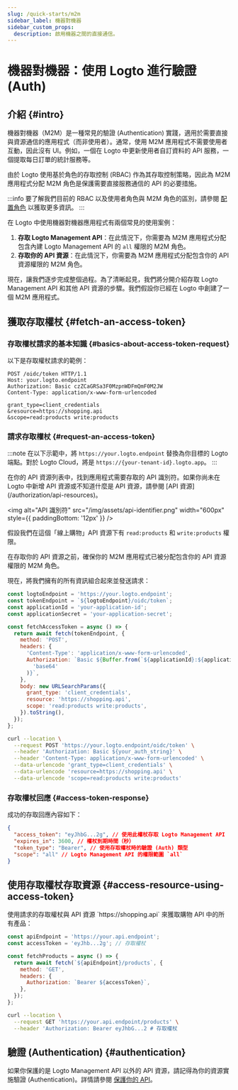 ```yaml
---
slug: /quick-starts/m2m
sidebar_label: 機器對機器
sidebar_custom_props:
  description: 啟用機器之間的直接通信。
---
```





# 機器對機器：使用 Logto 進行驗證 (Auth)

<AppNote type="Machine-to-machine" />

## 介紹 \{#intro}

機器對機器（M2M）是一種常見的驗證 (Authentication) 實踐，適用於需要直接與資源通信的應用程式（而非使用者）。通常，使用 M2M 應用程式不需要使用者互動，因此沒有 UI。例如，一個在 Logto 中更新使用者自訂資料的 API 服務，一個提取每日訂單的統計服務等。

由於 Logto 使用基於角色的存取控制 (RBAC) 作為其存取控制策略，因此為 M2M 應用程式分配 M2M 角色是保護需要直接服務通信的 API 的必要措施。

:::info
要了解我們目前的 RBAC 以及使用者角色與 M2M 角色的區別，請參閱 [配置角色](/authorization/role-based-access-control/configure-roles) 以獲取更多資訊。
:::

在 Logto 中使用機器對機器應用程式有兩個常見的使用案例：

1. **存取 Logto Management API**：在此情況下，你需要為 M2M 應用程式分配包含內建 Logto Management API 的 `all` 權限的 M2M 角色。
2. **存取你的 API 資源**：在此情況下，你需要為 M2M 應用程式分配包含你的 API 資源權限的 M2M 角色。

<M2mRoleAssignment />

現在，讓我們逐步完成整個過程。為了清晰起見，我們將分開介紹存取 Logto Management API 和其他 API 資源的步驟。我們假設你已經在 Logto 中創建了一個 M2M 應用程式。

## 獲取存取權杖 \{#fetch-an-access-token}

### 存取權杖請求的基本知識 \{#basics-about-access-token-request}

<BasicsAboutAccessTokenRequest />

以下是存取權杖請求的範例：

```http
POST /oidc/token HTTP/1.1
Host: your.logto.endpoint
Authorization: Basic czZCaGRSa3F0MzpnWDFmQmF0M2JW
Content-Type: application/x-www-form-urlencoded

grant_type=client_credentials
&resource=https://shopping.api
&scope=read:products write:products
```

### 請求存取權杖 \{#request-an-access-token}

:::note
在以下示範中，將 `https://your.logto.endpoint` 替換為你目標的 Logto 端點。對於 Logto Cloud，將是 `https://{your-tenant-id}.logto.app`。
:::

<Tabs>

<TabItem value="Logto Management API" label="對於 Logto Management API">
  <FetchAccessTokenForLogtoManagementApi />
</TabItem>

<TabItem value="API resource" label="對於你的 API 資源">
在你的 API 資源列表中，找到應用程式需要存取的 API 識別符。如果你尚未在 Logto 中新增 API 資源或不知道什麼是 API 資源，請參閱 [API 資源](/authorization/api-resources)。

<img
  alt="API 識別符"
  src="/img/assets/api-identifier.png"
  width="600px"
  style={{ paddingBottom: '12px' }}
/>

假設我們在這個「線上購物」API 資源下有 `read:products` 和 `write:products` 權限。

在存取你的 API 資源之前，確保你的 M2M 應用程式已被分配包含你的 API 資源權限的 M2M 角色。

現在，將我們擁有的所有資訊組合起來並發送請求：

<Tabs>

<TabItem value="Node.js" label="Node.js">

```js
const logtoEndpoint = 'https://your.logto.endpoint';
const tokenEndpoint = `${logtoEndpoint}/oidc/token`;
const applicationId = 'your-application-id';
const applicationSecret = 'your-application-secret';

const fetchAccessToken = async () => {
  return await fetch(tokenEndpoint, {
    method: 'POST',
    headers: {
      'Content-Type': 'application/x-www-form-urlencoded',
      Authorization: `Basic ${Buffer.from(`${applicationId}:${applicationSecret}`).toString(
        'base64'
      )}`,
    },
    body: new URLSearchParams({
      grant_type: 'client_credentials',
      resource: 'https://shopping.api',
      scope: 'read:products write:products',
    }).toString(),
  });
};
```

</TabItem>

<TabItem value="cURL" label="cURL">

```bash
curl --location \
  --request POST 'https://your.logto.endpoint/oidc/token' \
  --header 'Authorization: Basic ${your_auth_string}' \
  --header 'Content-Type: application/x-www-form-urlencoded' \
  --data-urlencode 'grant_type=client_credentials' \
  --data-urlencode 'resource=https://shopping.api' \
  --data-urlencode 'scope=read:products write:products'
```

</TabItem>

</Tabs>

</TabItem>
</Tabs>

### 存取權杖回應 \{#access-token-response}

成功的存取回應內容如下：

```json
{
  "access_token": "eyJhbG...2g", // 使用此權杖存取 Logto Management API
  "expires_in": 3600, // 權杖到期時間（秒）
  "token_type": "Bearer", // 使用存取權杖時的驗證 (Auth) 類型
  "scope": "all" // Logto Management API 的權限範圍 `all`
}
```

<M2mAccessTokenSubNote />

## 使用存取權杖存取資源 \{#access-resource-using-access-token}

<AccessTokenUsage />

<Tabs>

<TabItem value="Logto Management API" label="與 Logto Management API 互動">
  <AccessLogtoManagementApiUsingAccessToken />
</TabItem>

<TabItem value="Your API resource" label="與你的 API 資源互動">
使用請求的存取權杖與 API 資源 `https://shopping.api` 來獲取購物 API 中的所有產品：

<Tabs>
<TabItem value="Node.js" label="Node.js">

```js
const apiEndpoint = 'https://your.api.endpoint';
const accessToken = 'eyJhb...2g'; // 存取權杖

const fetchProducts = async () => {
  return await fetch(`${apiEndpoint}/products`, {
    method: 'GET',
    headers: {
      Authorization: `Bearer ${accessToken}`,
    },
  });
};
```

</TabItem>

<TabItem value="cURL" label="cURL">

```bash
curl --location \
  --request GET 'https://your.api.endpoint/products' \
  --header 'Authorization: Bearer eyJhbG...2 # 存取權杖
```

</TabItem>
</Tabs>
</TabItem>
</Tabs>

## 驗證 (Authentication) \{#authentication}

如果你保護的是 Logto Management API 以外的 API 資源，請記得為你的資源實施驗證 (Authentication)。詳情請參閱 [保護你的 API](/authorization/api-resources/protect-your-api/#validate-authorization-tokens-for-api-requests)。
